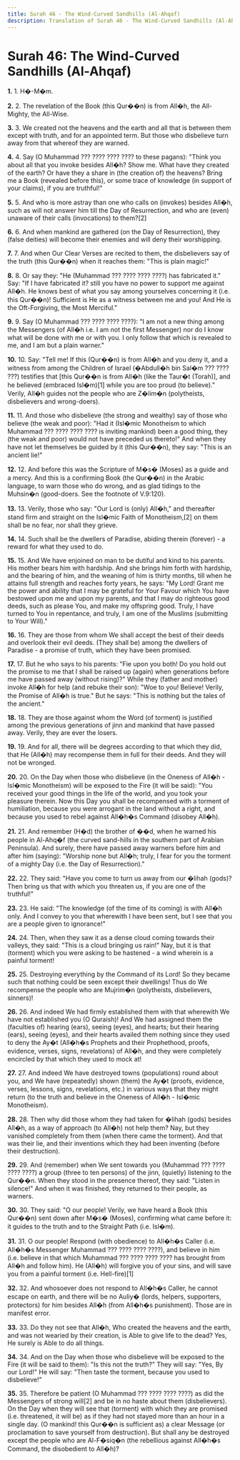 ```yaml
---
title: Surah 46 - The Wind-Curved Sandhills (Al-Ahqaf)
description: Translation of Surah 46 - The Wind-Curved Sandhills (Al-Ahqaf)
---
```


# Surah 46: The Wind-Curved Sandhills (Al-Ahqaf)

**1.** 1. H�-M�m.

**2.** 2. The revelation of the Book (this Qur��n) is from All�h, the All-Mighty, the All-Wise.

**3.** 3. We created not the heavens and the earth and all that is between them except with truth, and for an appointed term. But those who disbelieve turn away from that whereof they are warned.

**4.** 4. Say (O Muhammad ??? ???? ???? ???? to these pagans): "Think you about all that you invoke besides All�h? Show me. What have they created of the earth? Or have they a share in (the creation of) the heavens? Bring me a Book (revealed before this), or some trace of knowledge (in support of your claims), if you are truthful!"

**5.** 5. And who is more astray than one who calls on (invokes) besides All�h, such as will not answer him till the Day of Resurrection, and who are (even) unaware of their calls (invocations) to them?[2]

**6.** 6. And when mankind are gathered (on the Day of Resurrection), they (false deities) will become their enemies and will deny their worshipping.

**7.** 7. And when Our Clear Verses are recited to them, the disbelievers say of the truth (this Qur��n) when it reaches them: "This is plain magic!"

**8.** 8. Or say they: "He (Muhammad ??? ???? ???? ????) has fabricated it." Say: "If I have fabricated it? still you have no power to support me against All�h. He knows best of what you say among yourselves concerning it (i.e. this Qur��n)! Sufficient is He as a witness between me and you! And He is the Oft-Forgiving, the Most Merciful."

**9.** 9. Say (O Muhammad ??? ???? ???? ????): "I am not a new thing among the Messengers (of All�h i.e. I am not the first Messenger) nor do I know what will be done with me or with you. I only follow that which is revealed to me, and I am but a plain warner."

**10.** 10. Say: "Tell me! If this (Qur��n) is from All�h and you deny it, and a witness from among the Children of Israel (�Abdull�h bin Sal�m ??? ???? ???) testifies that [this Qur��n is from All�h (like the Taur�t (Torah)], and he believed (embraced Isl�m)[1] while you are too proud (to believe)." Verily, All�h guides not the people who are Z�lim�n (polytheists, disbelievers and wrong-doers).

**11.** 11. And those who disbelieve (the strong and wealthy) say of those who believe (the weak and poor): "Had it (Isl�mic Monotheism to which Muhammad ??? ???? ???? ???? is inviting mankind) been a good thing, they (the weak and poor) would not have preceded us thereto!" And when they have not let themselves be guided by it (this Qur��n), they say: "This is an ancient lie!"

**12.** 12. And before this was the Scripture of M�s� (Moses) as a guide and a mercy. And this is a confirming Book (the Qur��n) in the Arabic language, to warn those who do wrong, and as glad tidings to the Muhsin�n (good-doers. See the footnote of V.9:120).

**13.** 13. Verily, those who say: "Our Lord is (only) All�h," and thereafter stand firm and straight on the Isl�mic Faith of Monotheism,[2] on them shall be no fear, nor shall they grieve.

**14.** 14. Such shall be the dwellers of Paradise, abiding therein (forever) - a reward for what they used to do.

**15.** 15. And We have enjoined on man to be dutiful and kind to his parents. His mother bears him with hardship. And she brings him forth with hardship, and the bearing of him, and the weaning of him is thirty months, till when he attains full strength and reaches forty years, he says: "My Lord! Grant me the power and ability that I may be grateful for Your Favour which You have bestowed upon me and upon my parents, and that I may do righteous good deeds, such as please You, and make my offspring good. Truly, I have turned to You in repentance, and truly, I am one of the Muslims (submitting to Your Will)."

**16.** 16. They are those from whom We shall accept the best of their deeds and overlook their evil deeds. (They shall be) among the dwellers of Paradise - a promise of truth, which they have been promised.

**17.** 17. But he who says to his parents: "Fie upon you both! Do you hold out the promise to me that I shall be raised up (again) when generations before me have passed away (without rising)?" While they (father and mother) invoke All�h for help (and rebuke their son): "Woe to you! Believe! Verily, the Promise of All�h is true." But he says: "This is nothing but the tales of the ancient."

**18.** 18. They are those against whom the Word (of torment) is justified among the previous generations of jinn and mankind that have passed away. Verily, they are ever the losers.

**19.** 19. And for all, there will be degrees according to that which they did, that He (All�h) may recompense them in full for their deeds. And they will not be wronged.

**20.** 20. On the Day when those who disbelieve (in the Oneness of All�h - Isl�mic Monotheism) will be exposed to the Fire (it will be said): "You received your good things in the life of the world, and you took your pleasure therein. Now this Day you shall be recompensed with a torment of humiliation, because you were arrogant in the land without a right, and because you used to rebel against All�h�s Command (disobey All�h).

**21.** 21. And remember (H�d) the brother of ��d, when he warned his people in Al-Ahq�f (the curved sand-hills in the southern part of Arabian Peninsula). And surely, there have passed away warners before him and after him (saying): "Worship none but All�h; truly, I fear for you the torment of a mighty Day (i.e. the Day of Resurrection)."

**22.** 22. They said: "Have you come to turn us away from our �lihah (gods)? Then bring us that with which you threaten us, if you are one of the truthful!"

**23.** 23. He said: "The knowledge (of the time of its coming) is with All�h only. And I convey to you that wherewith I have been sent, but I see that you are a people given to ignorance!"

**24.** 24. Then, when they saw it as a dense cloud coming towards their valleys, they said: "This is a cloud bringing us rain!" Nay, but it is that (torment) which you were asking to be hastened - a wind wherein is a painful torment!

**25.** 25. Destroying everything by the Command of its Lord! So they became such that nothing could be seen except their dwellings! Thus do We recompense the people who are Mujrim�n (polytheists, disbelievers, sinners)!

**26.** 26. And indeed We had firmly established them with that wherewith We have not established you (O Quraish)! And We had assigned them the (faculties of) hearing (ears), seeing (eyes), and hearts; but their hearing (ears), seeing (eyes), and their hearts availed them nothing since they used to deny the Ay�t (All�h�s Prophets and their Prophethood, proofs, evidence, verses, signs, revelations) of All�h, and they were completely encircled by that which they used to mock at!

**27.** 27. And indeed We have destroyed towns (populations) round about you, and We have (repeatedly) shown (them) the Ay�t (proofs, evidence, verses, lessons, signs, revelations, etc.) in various ways that they might return (to the truth and believe in the Oneness of All�h - Isl�mic Monotheism).

**28.** 28. Then why did those whom they had taken for �lihah (gods) besides All�h, as a way of approach (to All�h) not help them? Nay, but they vanished completely from them (when there came the torment). And that was their lie, and their inventions which they had been inventing (before their destruction).

**29.** 29. And (remember) when We sent towards you (Muhammad ??? ???? ???? ????) a group (three to ten persons) of the jinn, (quietly) listening to the Qur��n. When they stood in the presence thereof, they said: "Listen in silence!" And when it was finished, they returned to their people, as warners.

**30.** 30. They said: "O our people! Verily, we have heard a Book (this Qur��n) sent down after M�s� (Moses), confirming what came before it: it guides to the truth and to the Straight Path (i.e. Isl�m).

**31.** 31. O our people! Respond (with obedience) to All�h�s Caller (i.e. All�h�s Messenger Muhammad ??? ???? ???? ????), and believe in him (i.e. believe in that which Muhammad ??? ???? ???? ???? has brought from All�h and follow him). He (All�h) will forgive you of your sins, and will save you from a painful torment (i.e. Hell-fire)[1]

**32.** 32. And whosoever does not respond to All�h�s Caller, he cannot escape on earth, and there will be no Auliy� (lords, helpers, supporters, protectors) for him besides All�h (from All�h�s punishment). Those are in manifest error.

**33.** 33. Do they not see that All�h, Who created the heavens and the earth, and was not wearied by their creation, is Able to give life to the dead? Yes, He surely is Able to do all things.

**34.** 34. And on the Day when those who disbelieve will be exposed to the Fire (it will be said to them): "Is this not the truth?" They will say: "Yes, By our Lord!" He will say: "Then taste the torment, because you used to disbelieve!"

**35.** 35. Therefore be patient (O Muhammad ??? ???? ???? ????) as did the Messengers of strong will[2] and be in no haste about them (disbelievers). On the Day when they will see that (torment) with which they are promised (i.e. threatened, it will be) as if they had not stayed more than an hour in a single day. (O mankind! this Qur��n is sufficient as) a clear Message (or proclamation to save yourself from destruction). But shall any be destroyed except the people who are Al-F�siq�n (the rebellious against All�h�s Command, the disobedient to All�h)?

